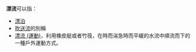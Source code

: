'''漂流'''可以指：

* [[漂泊|漂泊]]
* [[吹送流|吹送流]]的別稱
* [[漂流_(運動)|漂流 (運動)]]，利用橡皮艇或者竹筏，在時而湍急時而平緩的水流中順流而下的一種戶外運動方式。

{{disambig|CAT=二字消歧义}}